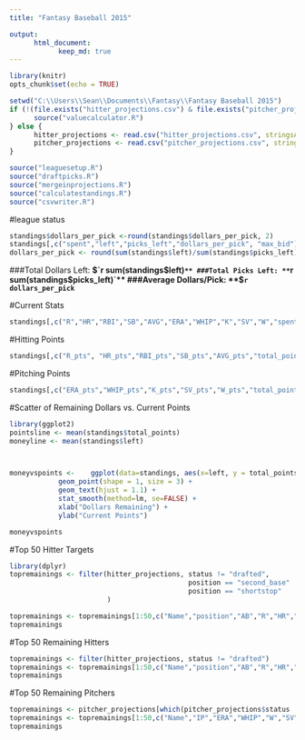 ```yaml
---
title: "Fantasy Baseball 2015"

output: 
      html_document:
            keep_md: true
---
```

```r
library(knitr)
opts_chunk$set(echo = TRUE)
```


``` r
setwd("C:\\Users\\Sean\\Documents\\Fantasy\\Fantasy Baseball 2015")
if (!(file.exists("hitter_projections.csv") & file.exists("pitcher_projections.csv"))) {
      source("valuecalculator.R")      
} else {
      hitter_projections <- read.csv("hitter_projections.csv", stringsAsFactors = FALSE)
      pitcher_projections <- read.csv("pitcher_projections.csv", stringsAsFactors = FALSE)
}

source("leaguesetup.R")
source("draftpicks.R")
source("mergeinprojections.R")
source("calculatestandings.R")
source("csvwriter.R")
```

#league status
```r
standings$dollars_per_pick <-round(standings$dollars_per_pick, 2)
standings[,c("spent","left","picks_left","dollars_per_pick", "max_bid")]
dollars_per_pick <- round(sum(standings$left)/sum(standings$picks_left), 2)
```
###Total Dollars Left: **$`r sum(standings$left)`**
###Total Picks Left: **`r sum(standings$picks_left)`**
###Average Dollars/Pick: **$`r dollars_per_pick`**

#Current Stats
```r
standings[,c("R","HR","RBI","SB","AVG","ERA","WHIP","K","SV","W","spent","left")]
```

#Hitting Points
```r
standings[,c("R_pts", "HR_pts","RBI_pts","SB_pts","AVG_pts","total_points")]
```

#Pitching Points
```r
standings[,c("ERA_pts","WHIP_pts","K_pts","SV_pts","W_pts","total_points")]
```

#Scatter of Remaining Dollars vs. Current Points
```r
library(ggplot2)
pointsline <- mean(standings$total_points)
moneyline <- mean(standings$left)



moneyvspoints <-    ggplot(data=standings, aes(x=left, y = total_points, label = rownames(standings))) + 
            geom_point(shape = 1, size = 3) +
            geom_text(hjust = 1.1) +
            stat_smooth(method=lm, se=FALSE) +
            xlab("Dollars Remaining") +
            ylab("Current Points")

moneyvspoints
```

#Top 50 Hitter Targets
```r
library(dplyr)
topremainings <- filter(hitter_projections, status != "drafted",
                                            position == "second_base" | 
                                            position == "shortstop"
                        )

topremainings <- topremainings[1:50,c("Name","position","AB","R","HR","SB","RBI","AVG","dollar_value")]
topremainings
```

#Top 50 Remaining Hitters
```r
topremainings <- filter(hitter_projections, status != "drafted")
topremainings <- topremainings[1:50,c("Name","position","AB","R","HR","SB","RBI","AVG","dollar_value")]
topremainings
```

#Top 50 Remaining Pitchers
```r
topremainings <- pitcher_projections[which(pitcher_projections$status != "drafted"),]
topremainings <- topremainings[1:50,c("Name","IP","ERA","WHIP","W","SV","K","dollar_value")]
topremainings
```